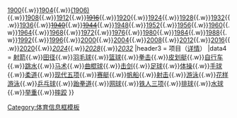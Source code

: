{{infobox
|bodystyle = width:20em; font-size:95%;
|above = 夏季奥林匹克运动会
|image = [[File:Olympic rings without rims.svg|150px]]
|image2 = [[File:Fogos durante a abertura de Tóquio 2020.jpg|200px]]
|caption2 = [[2020年夏季奥林匹克运动会|2020年東京奧運會]]開幕式現場，聖火位於圖片左下角
|header1 = 运动会
|data2 = {{nowrap begin}}[[1896年夏季奥林匹克运动会|1896]]{{.w}}[[1900年夏季奥林匹克运动会|1900]]{{.w}}[[1904年夏季奥林匹克运动会|1904]]{{.w}}[[1906年夏季奥林匹克运动会|(1906)]]{{.w}}[[1908年夏季奥林匹克运动会|1908]]{{.w}}[[1912年夏季奥林匹克运动会|1912]]{{.w}}<s>[[1916年夏季奥林匹克运动会|1916]]</s>{{.w}}[[1920年夏季奥林匹克运动会|1920]]{{.w}}[[1924年夏季奥林匹克运动会|1924]]{{.w}}[[1928年夏季奥林匹克运动会|1928]]{{.w}}[[1932年夏季奥林匹克运动会|1932]]{{.w}}[[1936年夏季奥林匹克运动会|1936]]{{.w}}<s>[[1940年夏季奥林匹克运动会|1940]]</s>{{.w}}<s>[[1944年夏季奥林匹克运动会|1944]]</s>{{.w}}[[1948年夏季奥林匹克运动会|1948]]{{.w}}[[1952年夏季奥林匹克运动会|1952]]{{.w}}[[1956年夏季奥林匹克运动会|1956]]{{.w}}[[1960年夏季奥林匹克运动会|1960]]{{.w}}[[1964年夏季奥林匹克运动会|1964]]{{.w}}[[1968年夏季奥林匹克运动会|1968]]{{.w}}[[1972年夏季奥林匹克运动会|1972]]{{.w}}[[1976年夏季奥林匹克运动会|1976]]{{.w}}[[1980年夏季奥林匹克运动会|1980]]{{.w}}[[1984年夏季奥林匹克运动会|1984]]{{.w}}[[1988年夏季奥林匹克运动会|1988]]{{.w}}[[1992年夏季奥林匹克运动会|1992]]{{.w}}[[1996年夏季奥林匹克运动会|1996]]{{.w}}[[2000年夏季奥林匹克运动会|2000]]{{.w}}[[2004年夏季奥林匹克运动会|2004]]{{.w}}[[2008年夏季奥林匹克运动会|2008]]{{.w}}[[2012年夏季奥林匹克运动会|2012]]{{.w}}[[2016年夏季奥林匹克运动会|2016]]{{.w}}[[2020年夏季奥林匹克运动会|2020]]{{.w}}''[[2024年夏季奥林匹克运动会|2024]]''{{.w}}''[[2028年夏季奥林匹克运动会|2028]]''{{.w}}''[[2032年夏季奥林匹克运动会|2032]]''{{nowrap end}}
|header3 = 项目（[[奥运会项目|详情]]）
|data4 = {{nowrap begin}}[[夏季奥林匹克运动会射箭比赛|射箭]]{{.w}}[[夏季奥林匹克运动会田径比赛|田径]]{{.w}}[[奥林匹克运动会羽毛球比赛|羽毛球]]{{.w}}[[夏季奥林匹克运动会篮球比赛|篮球]]{{.w}}[[夏季奥林匹克运动会拳击比赛|拳击]]{{.w}}[[夏季奥林匹克运动会皮划艇比赛|皮划艇]]{{.w}}[[夏季奥林匹克运动会自行车比赛|自行车]]{{.w}}[[夏季奥林匹克运动会跳水比赛|跳水]]{{.w}}[[夏季奥林匹克运动会马术比赛|马术]]{{.w}}[[夏季奥林匹克运动会曲棍球比赛|曲棍球]]{{.w}}[[夏季奥林匹克运动会击剑比赛|击剑]]{{.w}}[[夏季奥林匹克运动会足球比赛|足球]]{{.w}}[[夏季奥林匹克运动会体操比赛|体操]]{{.w}}[[夏季奥林匹克运动会手球比赛|手球]]{{.w}}[[夏季奥林匹克运动会柔道比赛|柔道]]{{.w}}[[夏季奥林匹克运动会现代五项比赛|现代五项]]{{.w}}[[夏季奥林匹克运动会赛艇比赛|赛艇]]{{.w}}[[夏季奥林匹克运动会帆船比赛|帆船]]{{.w}}[[夏季奥林匹克运动会射击比赛|射击]]{{.w}}[[夏季奥林匹克运动会游泳比赛|游泳]]{{.w}}[[夏季奥林匹克运动会花样游泳比赛|花样游泳]]{{.w}}[[夏季奥林匹克运动会乒乓球比赛|乒乓球]]{{.w}}[[夏季奥林匹克运动会跆拳道比赛|跆拳道]]{{.w}}[[夏季奥林匹克运动会网球比赛|网球]]{{.w}}[[夏季奥林匹克运动会铁人三项比赛|铁人三项]]{{.w}}[[夏季奥林匹克运动会排球比赛|排球]]{{.w}}[[夏季奥林匹克运动会水球比赛|水球]]{{.w}}[[夏季奥林匹克运动会举重比赛|举重]]{{.w}}[[夏季奥林匹克运动会摔跤比赛|摔跤]]{{nowrap end}}
}}<noinclude>
{{documentation}}
[[Category:体育信息框模板]]
</noinclude>
